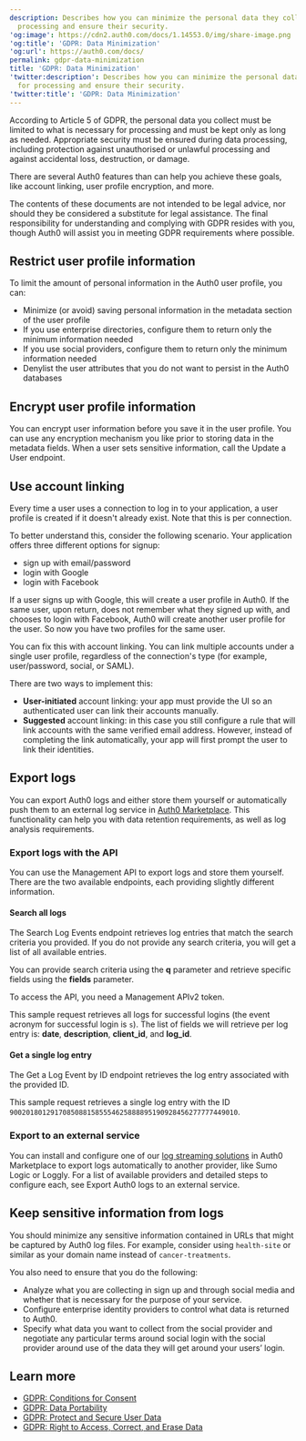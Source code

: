 ```yaml
---
description: Describes how you can minimize the personal data they collect for
  processing and ensure their security.
'og:image': https://cdn2.auth0.com/docs/1.14553.0/img/share-image.png
'og:title': 'GDPR: Data Minimization'
'og:url': https://auth0.com/docs/
permalink: gdpr-data-minimization
title: 'GDPR: Data Minimization'
'twitter:description': Describes how you can minimize the personal data they collect
  for processing and ensure their security.
'twitter:title': 'GDPR: Data Minimization'
---
```

According to Article 5 of GDPR, the personal data you collect must be limited to what is necessary for processing and must be kept only as long as needed. Appropriate security must be ensured during data processing, including protection against unauthorised or unlawful processing and against accidental loss, destruction, or damage.

There are several Auth0 features than can help you achieve these goals, like account linking, user profile encryption, and more.

<Callout icon="file-lines" color="#0EA5E9" iconType="regular">

The contents of these documents are not intended to be legal advice, nor should they be considered a substitute for legal assistance. The final responsibility for understanding and complying with GDPR resides with you, though Auth0 will assist you in meeting GDPR requirements where possible.

</Callout>

## Restrict user profile information

To limit the amount of personal information in the Auth0 user profile, you can:

* Minimize (or avoid) saving personal information in the metadata section of the user profile
* If you use enterprise directories, configure them to return only the minimum information needed
* If you use social providers, configure them to return only the minimum information needed
* Denylist the user attributes that you do not want to persist in the Auth0 databases

## Encrypt user profile information

You can encrypt user information before you save it in the user profile. You can use any encryption mechanism you like prior to storing data in the metadata fields. When a user sets sensitive information, call the Update a User endpoint.

## Use account linking

Every time a user uses a connection to log in to your application, a user profile is created if it doesn't already exist. Note that this is per connection.

To better understand this, consider the following scenario. Your application offers three different options for signup:

* sign up with email/password
* login with Google
* login with Facebook

If a user signs up with Google, this will create a user profile in Auth0. If the same user, upon return, does not remember what they signed up with, and chooses to login with Facebook, Auth0 will create another user profile for the user. So now you have two profiles for the same user.

You can fix this with account linking. You can link multiple accounts under a single user profile, regardless of the connection's type (for example, user/password, social, or <Tooltip tip="Security Assertion Markup Language (SAML): Standardized protocol allowing two parties to exchange authentication information without a password." cta="View Glossary" href="/docs/glossary?term=SAML">SAML</Tooltip>).

There are two ways to implement this:

* **User-initiated** account linking: your app must provide the UI so an authenticated user can link their accounts manually.
* **Suggested** account linking: in this case you still configure a rule that will link accounts with the same verified email address. However, instead of completing the link automatically, your app will first prompt the user to link their identities.

## Export logs

You can export Auth0 logs and either store them yourself or automatically push them to an external log service in [Auth0 Marketplace](https://marketplace.auth0.com/features/log-streaming). This functionality can help you with data retention requirements, as well as log analysis requirements.

### Export logs with the API

You can use the <Tooltip tip="Management API: A product to allow customers to perform administrative tasks." cta="View Glossary" href="/docs/glossary?term=Management+API">Management API</Tooltip> to export logs and store them yourself. There are the two available endpoints, each providing slightly different information.

#### Search all logs

The Search Log Events endpoint retrieves log entries that match the search criteria you provided. If you do not provide any search criteria, you will get a list of all available entries.

You can provide search criteria using the **q** parameter and retrieve specific fields using the **fields** parameter.

To access the API, you need a Management APIv2 token.

This sample request retrieves all logs for successful logins (the event acronym for successful login is `s`). The list of fields we will retrieve per log entry is: **date**, **description**, **client_id**, and **log_id**.

#### Get a single log entry

The Get a Log Event by ID endpoint retrieves the log entry associated with the provided ID.

This sample request retrieves a single log entry with the ID `90020180129170850881585554625888895190928456277777449010`.

### Export to an external service

You can install and configure one of our [log streaming solutions](https://marketplace.auth0.com/features/log-streaming) in Auth0 Marketplace to export logs automatically to another provider, like Sumo Logic or Loggly. For a list of available providers and detailed steps to configure each, see Export Auth0 logs to an external service.

## Keep sensitive information from logs

You should minimize any sensitive information contained in URLs that might be captured by Auth0 log files. For example, consider using `health-site` or similar as your domain name instead of `cancer-treatments`.

You also need to ensure that you do the following:

* Analyze what you are collecting in sign up and through social media and whether that is necessary for the purpose of your service.
* Configure enterprise <Tooltip tip="Identity Provider (IdP): Service that stores and manages digital identities." cta="View Glossary" href="/docs/glossary?term=identity+providers">identity providers</Tooltip> to control what data is returned to Auth0.
* Specify what data you want to collect from the social provider and negotiate any particular terms around social login with the social provider around use of the data they will get around your users’ login.

## Learn more

* [GDPR: Conditions for Consent](/docs/secure/data-privacy-and-compliance/gdpr/gdpr-conditions-for-consent)
* [GDPR: Data Portability](/docs/secure/data-privacy-and-compliance/gdpr/gdpr-data-portability)
* [GDPR: Protect and Secure User Data](/docs/secure/data-privacy-and-compliance/gdpr/gdpr-protect-and-secure-user-data)
* [GDPR: Right to Access, Correct, and Erase Data](/docs/secure/data-privacy-and-compliance/gdpr/gdpr-right-to-access-correct-and-erase-data)